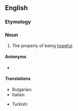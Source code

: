 ==English==

===Etymology===
{{suffix|hopeful|ness|lang=en}}

===Noun===
{{en-noun|-|es}}

# The property of being [[hopeful]].

====Antonyms====
* {{l|en|hopelessness}}

====Translations====
{{trans-top|property of being hopeful}}
* Bulgarian: {{t+|bg|оптимизъм|m}}
* Italian: {{t|it|speranzosità|f}}
{{trans-mid}}
* Turkish: {{t|tr|umutluluk}}
{{trans-bottom}}